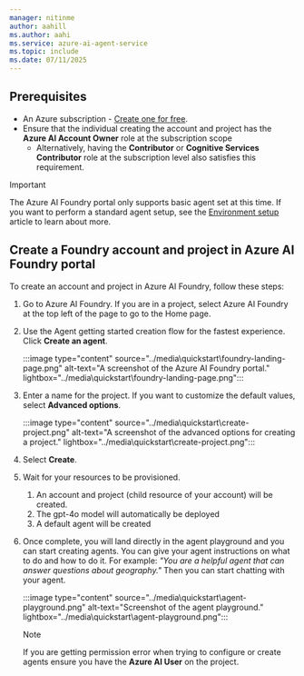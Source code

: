```yaml
---
manager: nitinme
author: aahill
ms.author: aahi
ms.service: azure-ai-agent-service
ms.topic: include
ms.date: 07/11/2025
---
```


## Prerequisites
- An Azure subscription - <a href="https://azure.microsoft.com/free/cognitive-services" target="_blank">Create one for free</a>.
- Ensure that the individual creating the account and project has the **Azure AI Account Owner** role at the subscription scope
    * Alternatively, having the **Contributor** or **Cognitive Services Contributor** role at the subscription level also satisfies this requirement.


> [!IMPORTANT]
> The Azure AI Foundry portal only supports basic agent set at this time. If you want to perform a standard agent setup, see the [Environment setup](../environment-setup.md) article to learn about more.

## Create a Foundry account and project in Azure AI Foundry portal

To create an account and project in Azure AI Foundry, follow these steps:

1. Go to Azure AI Foundry. If you are in a project, select Azure AI Foundry at the top left of the page to go to the Home page.

1. Use the Agent getting started creation flow for the fastest experience. Click **Create an agent**.

    :::image type="content" source="../media\quickstart\foundry-landing-page.png" alt-text="A screenshot of the Azure AI Foundry portal." lightbox="../media\quickstart\foundry-landing-page.png":::


1. Enter a name for the project. If you want to customize the default values, select **Advanced options**.

    :::image type="content" source="../media\quickstart\create-project.png" alt-text="A screenshot of the advanced options for creating a project." lightbox="../media\quickstart\create-project.png":::

1. Select **Create**.

1. Wait for your resources to be provisioned.
    1. An account and project (child resource of your account) will be created.
    1. The gpt-4o model will automatically be deployed
    1. A default agent will be created

1. Once complete, you will land directly in the agent playground and you can start creating agents. You can give your agent instructions on what to do and how to do it. For example: *"You are a helpful agent that can answer questions about geography."* Then you can start chatting with your agent.

    :::image type="content" source="../media\quickstart\agent-playground.png" alt-text="Screenshot of the agent playground." lightbox="../media\quickstart\agent-playground.png":::

    > [!NOTE]
    > If you are getting permission error when trying to configure or create agents ensure you have the **Azure AI User** on the project.
